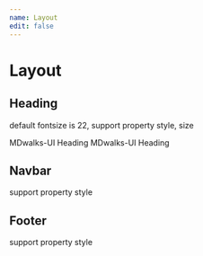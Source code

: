 ```yaml
---
name: Layout
edit: false
---
```




# Layout

## Heading

default fontsize is 22,
support property style, size

<Playground>
  <Heading>MDwalks-UI Heading</Heading>
  <Heading size="15" style={{color: '#0B5FFF'}}>MDwalks-UI Heading</Heading>
</Playground>


## Navbar

support property style
<Playground>
  <Navbar>
  </Navbar>
</Playground>


## Footer
support property style
<Playground>
  <div style={{height: 100, position: 'relative'}}>
    <Footer />
  </div>
</Playground>